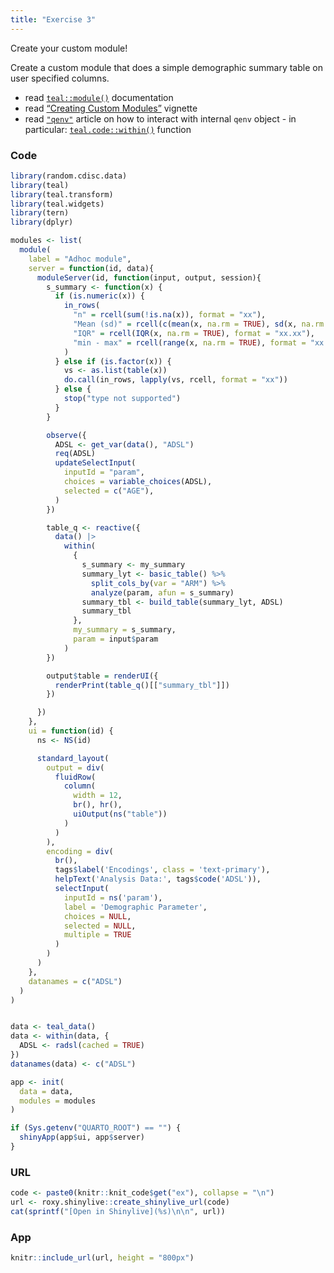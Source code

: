 ```yaml
---
title: "Exercise 3"
---
```


Create your custom module!

Create a custom module that does a simple demographic summary table on user specified columns.

- read [`teal::module()`](https://insightsengineering.github.io/teal/latest-tag/reference/teal_modules.html) documentation
- read ["Creating Custom Modules"](https://insightsengineering.github.io/teal/latest-tag/articles/creating-custom-modules.html) vignette
- read [`"qenv"`](https://insightsengineering.github.io/teal.code/latest-tag/articles/qenv.html) article on how to interact with internal `qenv` object - in particular: [`teal.code::within()`](https://insightsengineering.github.io/teal.code/latest-tag/reference/qenv.html) function

### Code

```r
library(random.cdisc.data)
library(teal)
library(teal.transform)
library(teal.widgets)
library(tern)
library(dplyr)

modules <- list(
  module(
    label = "Adhoc module",
    server = function(id, data){
      moduleServer(id, function(input, output, session){
        s_summary <- function(x) {
          if (is.numeric(x)) {
            in_rows(
              "n" = rcell(sum(!is.na(x)), format = "xx"),
              "Mean (sd)" = rcell(c(mean(x, na.rm = TRUE), sd(x, na.rm = TRUE)), format = "xx.xx (xx.xx)"),
              "IQR" = rcell(IQR(x, na.rm = TRUE), format = "xx.xx"),
              "min - max" = rcell(range(x, na.rm = TRUE), format = "xx.xx - xx.xx")
            )
          } else if (is.factor(x)) {
            vs <- as.list(table(x))
            do.call(in_rows, lapply(vs, rcell, format = "xx"))
          } else {
            stop("type not supported")
          }
        }

        observe({
          ADSL <- get_var(data(), "ADSL")
          req(ADSL)
          updateSelectInput(
            inputId = "param",
            choices = variable_choices(ADSL),
            selected = c("AGE"),
          )
        })

        table_q <- reactive({
          data() |>
            within(
              {
                s_summary <- my_summary
                summary_lyt <- basic_table() %>%
                  split_cols_by(var = "ARM") %>%
                  analyze(param, afun = s_summary)
                summary_tbl <- build_table(summary_lyt, ADSL)
                summary_tbl
              },
              my_summary = s_summary,
              param = input$param
            )
        })

        output$table = renderUI({
          renderPrint(table_q()[["summary_tbl"]])
        })

      })
    },
    ui = function(id) {
      ns <- NS(id)

      standard_layout(
        output = div(
          fluidRow(
            column(
              width = 12,
              br(), hr(),
              uiOutput(ns("table"))
            )
          )
        ),
        encoding = div(
          br(),
          tags$label('Encodings', class = 'text-primary'),
          helpText('Analysis Data:', tags$code('ADSL')),
          selectInput(
            inputId = ns('param'),
            label = 'Demographic Parameter',
            choices = NULL,
            selected = NULL,
            multiple = TRUE
          )
        )
      )
    },
    datanames = c("ADSL")
  )
)


data <- teal_data()
data <- within(data, {
  ADSL <- radsl(cached = TRUE)
})
datanames(data) <- c("ADSL")

app <- init(
  data = data,
  modules = modules
)

if (Sys.getenv("QUARTO_ROOT") == "") {
  shinyApp(app$ui, app$server)
}
```

### URL

```r
code <- paste0(knitr::knit_code$get("ex"), collapse = "\n")
url <- roxy.shinylive::create_shinylive_url(code)
cat(sprintf("[Open in Shinylive](%s)\n\n", url))
```

### App

```r
knitr::include_url(url, height = "800px")
```
